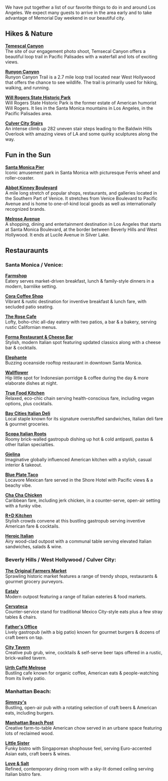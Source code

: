 We have put together a list of our favorite things to do in and around Los Angeles. We expect many guests to arrive in the area early and to take advantage of Memorial Day weekend in our beautiful city.

## Hikes & Nature

[**Temescal Canyon**](https://www.alltrails.com/trail/us/california/temescal-canyon-loop-trail)  
The site of our engagement photo shoot, Temsecal Canyon offers a beautiful loop trail in Pacific Palisades with a waterfall and lots of exciting views.

[**Runyon Canyon**](https://www.laparks.org/park/runyon-canyon)  
Runyon Canyon Trail is a 2.7 mile loop trail located near West Hollywood that offers the chance to see wildlife. The trail is primarily used for hiking, walking, and running.

[**Will Rogers State Historic Park**](https://www.parks.ca.gov/?page_id=626)  
Will Rogers State Historic Park is the former estate of American humorist Will Rogers. It lies in the Santa Monica mountains in Los Angeles, in the Pacific Palisades area.

[**Culver City Stairs**](https://rockchucksummit.com/culver-city-stairs-the-outdoor-stairmaster-of-baldwin-hills/)  
An intense climb up 282 uneven stair steps leading to the Baldwin Hills Overlook with amazing views of LA and some quirky sculptures along the way.

## Fun in the Sun

[**Santa Monica Pier**](https://www.santamonicapier.org/fun)  
Iconic amusement park in Santa Monica with picturesque Ferris wheel and roller-coaster.

[**Abbot Kinney Boulevard**](https://www.abbotkinneyblvd.com/)  
A mile long stretch of popular shops, restaurants, and galleries located in the Southern Part of Venice. It stretches from Venice Boulevard to Pacific Avenue and is home to one-of-kind local goods as well as internationally recognized brands.

[**Melrose Avenue**](https://melroseavenue-shop.com/)  
A shopping, dining and entertainment destination in Los Angeles that starts at Santa Monica Boulevard, at the border between Beverly Hills and West Hollywood. It ends at Lucile Avenue in Silver Lake.

## Restauraunts

### Santa Monica / Venice:

[**Farmshop**](http://farmshopca.com/)  
Eatery serves market-driven breakfast, lunch & family-style dinners in a modern, barnlike setting.

[**Cora Coffee Shop**](https://www.corascoffee.com/)  
Vibrant & rustic destination for inventive breakfast & lunch fare, with secluded patio seating.

[**The Rose Cafe**](https://therosevenice.la/)  
Lofty, boho-chic all-day eatery with two patios, a bar & a bakery, serving rustic Californian menus.

[**Forma Restaurant & Cheese Bar**](https://www.formarestaurant.com/)  
Stylish, modern Italian spot featuring updated classics along with a cheese bar & cocktails.

[**Elephante**](https://www.elephantela.com/)  
Buzzing oceanside rooftop restaurant in downtown Santa Monica.

[**Wallflower**](http://www.wallflowervenice.com/)  
Hip little spot for Indonesian porridge & coffee during the day & more elaborate dishes at night.

[**True Food Kitchen**](https://www.truefoodkitchen.com/santamonica)  
Relaxed, eco-chic chain serving health-conscious fare, including vegan options, plus cocktails.

[**Bay Cities Italian Deli**](https://www.baycitiesitaliandeli.com/)  
Local staple known for its signature overstuffed sandwiches, Italian deli fare & gourmet groceries.

[**Scopa Italian Roots**](https://www.scopaitalianroots.com/)  
Roomy brick-walled gastropub dishing up hot & cold antipasti, pastas & other Italian specialties.

[**Gjelina**](https://gjelina.com/la/)  
Imaginative globally influenced American kitchen with a stylish, casual interior & takeout.

[**Blue Plate Taco**](https://www.blueplatetaco.com/)  
Locavore Mexican fare served in the Shore Hotel with Pacific views & a beachy vibe.

[**Cha Cha Chicken**](http://www.chachachicken.com/)  
Caribbean fare, including jerk chicken, in a counter-serve, open-air setting with a funky vibe.

[**R+D Kitchen**](https://rd-kitchen.com/locations/santamonica/)  
Stylish crowds convene at this bustling gastropub serving inventive American fare & cocktails.

[**Heroic Italian**](https://heroicitalian.com/)  
Airy wood-clad outpost with a communal table serving elevated Italian sandwiches, salads & wine.

### Beverly Hills / West Hollywood / Culver City:

[**The Original Farmers Market**](https://www.farmersmarketla.com/)  
Sprawling historic market features a range of trendy shops, restaurants & gourmet grocery purveyors.

[**Eataly**](https://www.eataly.com/us_en/stores/los-angeles)  
Modern outpost featuring a range of Italian eateries & food markets.

[**Cervateca**](http://www.cervetecaculvercity.com/)  
Counter-service stand for traditional Mexico City-style eats plus a few stray tables & chairs.

[**Father's Office**](https://fathersoffice.com/location/culver-city/)  
Lively gastropub (with a big patio) known for gourmet burgers & dozens of craft beers on tap.

[**City Tavern**](http://citytavernculvercity.com/)  
Creative pub grub, wine, cocktails & self-serve beer taps offered in a rustic, brick-walled tavern.

[**Urth Caffé Melrose**](https://www.urthcaffe.com/our-cafes/locations/urth-melrose/)  
Bustling cafe known for organic coffee, American eats & people-watching from its lively patio.

### Manhattan Beach:

[**Simmzy's**](https://www.simmzys.com/)  
Bustling, open-air pub with a rotating selection of craft beers & American eats, including burgers.

[**Manhattan Beach Post**](http://eatmbpost.com/)  
Creative farm-to-table American chow served in an urbane space featuring lots of reclaimed wood.

[**Little Sister**](http://www.dinelittlesister.com/)  
Funky bistro with Singaporean shophouse feel, serving Euro-accented Asian eats, craft beers & wines.

[**Love & Salt**](https://www.loveandsaltla.com/)  
Refined, contemporary dining room with a sky-lit domed ceiling serving Italian bistro fare.
